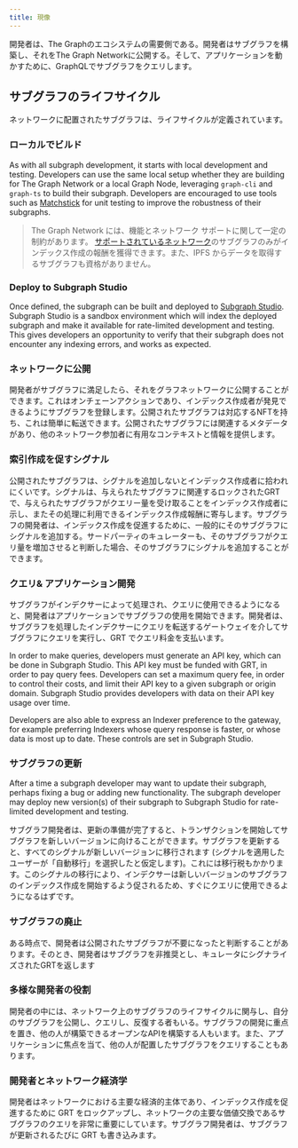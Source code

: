 ```yaml
---
title: 現像
---
```


開発者は、The Graphのエコシステムの需要側である。開発者はサブグラフを構築し、それをThe Graph Networkに公開する。そして、アプリケーションを動かすために、GraphQLでサブグラフをクエリします。

## サブグラフのライフサイクル

ネットワークに配置されたサブグラフは、ライフサイクルが定義されています。

### ローカルでビルド

As with all subgraph development, it starts with local development and testing. Developers can use the same local setup whether they are building for The Graph Network or a local Graph Node, leveraging `graph-cli` and `graph-ts` to build their subgraph. Developers are encouraged to use tools such as [Matchstick](https://github.com/LimeChain/matchstick) for unit testing to improve the robustness of their subgraphs.

> The Graph Network には、機能とネットワーク サポートに関して一定の制約があります。 [サポートされているネットワーク](/developing/supported-networks)のサブグラフのみがインデックス作成の報酬を獲得できます。また、IPFS からデータを取得するサブグラフも資格がありません。

### Deploy to Subgraph Studio

Once defined, the subgraph can be built and deployed to [Subgraph Studio](/deploying/subgraph-studio-faqs/). Subgraph Studio is a sandbox environment which will index the deployed subgraph and make it available for rate-limited development and testing. This gives developers an opportunity to verify that their subgraph does not encounter any indexing errors, and works as expected.

### ネットワークに公開

開発者がサブグラフに満足したら、それをグラフネットワークに公開することができます。これはオンチェーンアクションであり、インデックス作成者が発見できるようにサブグラフを登録します。公開されたサブグラフは対応するNFTを持ち、これは簡単に転送できます。公開されたサブグラフには関連するメタデータがあり、他のネットワーク参加者に有用なコンテキストと情報を提供します。

### 索引作成を促すシグナル

公開されたサブグラフは、シグナルを追加しないとインデックス作成者に拾われにくいです。シグナルは、与えられたサブグラフに関連するロックされたGRTで、与えられたサブグラフがクエリー量を受け取ることをインデックス作成者に示し、またその処理に利用できるインデックス作成報酬に寄与します。サブグラフの開発者は、インデックス作成を促進するために、一般的にそのサブグラフにシグナルを追加する。サードパーティのキュレーターも、そのサブグラフがクエリ量を増加させると判断した場合、そのサブグラフにシグナルを追加することができます。

### クエリ& アプリケーション開発

サブグラフがインデクサーによって処理され、クエリに使用できるようになると、開発者はアプリケーションでサブグラフの使用を開始できます。開発者は、サブグラフを処理したインデクサーにクエリを転送するゲートウェイを介してサブグラフにクエリを実行し、GRT でクエリ料金を支払います。

In order to make queries, developers must generate an API key, which can be done in Subgraph Studio. This API key must be funded with GRT, in order to pay query fees. Developers can set a maximum query fee, in order to control their costs, and limit their API key to a given subgraph or origin domain. Subgraph Studio provides developers with data on their API key usage over time.

Developers are also able to express an Indexer preference to the gateway, for example preferring Indexers whose query response is faster, or whose data is most up to date. These controls are set in Subgraph Studio.

### サブグラフの更新

After a time a subgraph developer may want to update their subgraph, perhaps fixing a bug or adding new functionality. The subgraph developer may deploy new version(s) of their subgraph to Subgraph Studio for rate-limited development and testing.

サブグラフ開発者は、更新の準備が完了すると、トランザクションを開始してサブグラフを新しいバージョンに向けることができます。サブグラフを更新すると、すべてのシグナルが新しいバージョンに移行されます (シグナルを適用したユーザーが「自動移行」を選択したと仮定します)。これには移行税もかかります。このシグナルの移行により、インデクサーは新しいバージョンのサブグラフのインデックス作成を開始するよう促されるため、すぐにクエリに使用できるようになるはずです。

### サブグラフの廃止

ある時点で、開発者は公開されたサブグラフが不要になったと判断することがあります。そのとき、開発者はサブグラフを非推奨とし、キュレータにシグナライズされたGRTを返します

### 多様な開発者の役割

開発者の中には、ネットワーク上のサブグラフのライフサイクルに関与し、自分のサブグラフを公開し、クエリし、反復する者もいる。サブグラフの開発に重点を置き、他の人が構築できるオープンなAPIを構築する人もいます。また、アプリケーションに焦点を当て、他の人が配置したサブグラフをクエリすることもあります。

### 開発者とネットワーク経済学

開発者はネットワークにおける主要な経済的主体であり、インデックス作成を促進するために GRT をロックアップし、ネットワークの主要な価値交換であるサブグラフのクエリを非常に重要にしています。サブグラフ開発者は、サブグラフが更新されるたびに GRT も書き込みます。
